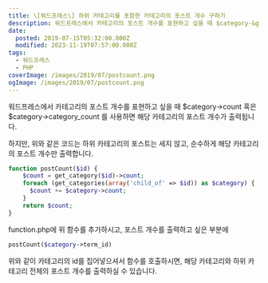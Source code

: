 ```yaml
---
title: \[워드프레스\] 하위 카테고리를 포함한 카테고리의 포스트 개수 구하기
description: 워드프레스에서 카테고리의 포스트 개수를 표현하고 싶을 때 $category-&gt;count 혹은 $category-&gt;category_count 를 사용하면 해당 카테고리의 포스트 개수가 출력됩니다. 하지만, 위와 같은 코드는 하위 카테고리의 포스트는 세지 않고, 순수하게 해당 카테고리의 포스트 개수만 출력합니다. function postCount($id) { $count = get_category($id)-&gt;count; foreach (get_categories(array(&quot;child_of&quot; =&gt; $id)) as $category) { $count += $category-&gt;count; } return $count; } function.php에 위 함수를
date:
  posted: 2019-07-15T05:32:00.000Z
  modified: 2023-11-19T07:57:00.000Z
tags:
  - 워드프레스
  - PHP
coverImage: /images/2019/07/postcount.png
ogImage: /images/2019/07/postcount.png
---
```


워드프레스에서 카테고리의 포스트 개수를 표현하고 싶을 때 $category->count 혹은 $category->category\_count 를 사용하면 해당 카테고리의 포스트 개수가 출력됩니다.

하지만, 위와 같은 코드는 하위 카테고리의 포스트는 세지 않고, 순수하게 해당 카테고리의 포스트 개수만 출력합니다.

```php
function postCount($id) {
    $count = get_category($id)->count;
    foreach (get_categories(array('child_of' => $id)) as $category) {
      $count += $category->count;
    }
    return $count;
}
```

function.php에 위 함수를 추가하시고, 포스트 개수를 출력하고 싶은 부분에

```php
postCount($category->term_id)
```

위와 같이 카테고리의 id를 집어넣으셔서 함수를 호출하시면, 해당 카테고리와 하위 카테고리 전체의 포스트 개수를 출력하실 수 있습니다.